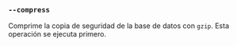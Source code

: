 ### `--compress`

Comprime la copia de seguridad de la base de datos con `gzip`.
Esta operación se ejecuta primero.